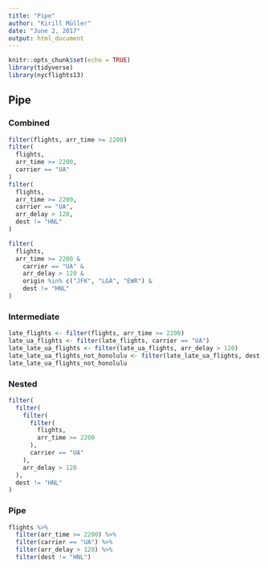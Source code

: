 ```yaml
---
title: "Pipe"
author: "Kirill Müller"
date: "June 2, 2017"
output: html_document
---
```


```r
knitr::opts_chunk$set(echo = TRUE)
library(tidyverse)
library(nycflights13)
```

## Pipe

### Combined

```r
filter(flights, arr_time >= 2200)
filter(
  flights,
  arr_time >= 2200,
  carrier == "UA"
)
filter(
  flights,
  arr_time >= 2200,
  carrier == "UA",
  arr_delay > 120,
  dest != "HNL"
)
```

```r
filter(
  flights,
  arr_time >= 2200 &
    carrier == "UA" &
    arr_delay > 120 &
    origin %in% c("JFK", "LGA", "EWR") &
    dest != "HNL"
)

```

### Intermediate

```r
late_flights <- filter(flights, arr_time >= 2200)
late_ua_flights <- filter(late_flights, carrier == "UA")
late_late_ua_flights <- filter(late_ua_flights, arr_delay > 120)
late_late_ua_flights_not_honolulu <- filter(late_late_ua_flights, dest != "HNL")
late_late_ua_flights_not_honolulu
```

### Nested

```r
filter(
  filter(
    filter(
      filter(
        flights,
        arr_time >= 2200
      ),
      carrier == "UA"
    ),
    arr_delay > 120
  ),
  dest != "HNL"
)
```

### Pipe

```r
flights %>% 
  filter(arr_time >= 2200) %>% 
  filter(carrier == "UA") %>% 
  filter(arr_delay > 120) %>% 
  filter(dest != "HNL")
```









